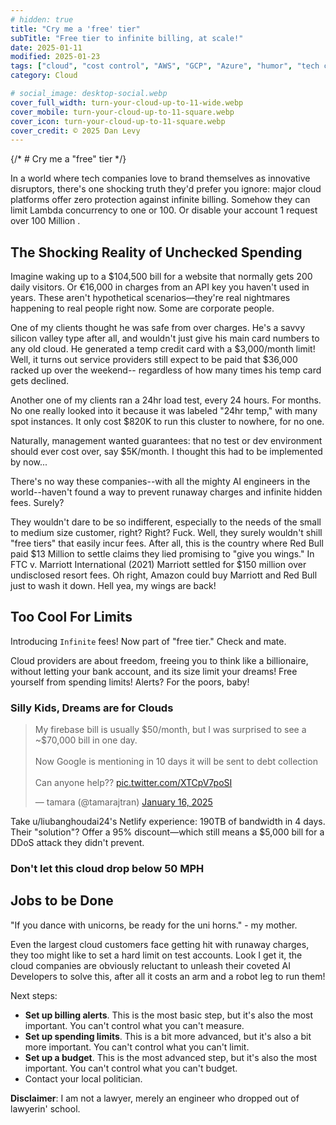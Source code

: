 ```yaml
---
# hidden: true
title: "Cry me a 'free' tier"
subTitle: "Free tier to infinite billing, at scale!"
date: 2025-01-11
modified: 2025-01-23
tags: ["cloud", "cost control", "AWS", "GCP", "Azure", "humor", "tech criticism"]
category: Cloud

# social_image: desktop-social.webp
cover_full_width: turn-your-cloud-up-to-11-wide.webp
cover_mobile: turn-your-cloud-up-to-11-square.webp
cover_icon: turn-your-cloud-up-to-11-square.webp
cover_credit: © 2025 Dan Levy
---
```


{/* # Cry me a "free" tier */}

In a world where tech companies love to brand themselves as innovative disruptors, there's one shocking truth they'd prefer you ignore: major cloud platforms offer zero protection against infinite billing. Somehow they can limit Lambda concurrency to one or 100. Or disable your account 1 request over 100 Million .

## The Shocking Reality of Unchecked Spending

Imagine waking up to a $104,500 bill for a website that normally gets 200 daily visitors. Or €16,000 in charges from an API key you haven't used in years. These aren't hypothetical scenarios—they're real nightmares happening to real people right now. Some are corporate people.

One of my clients thought he was safe from over charges. He's a savvy silicon valley type after all, and wouldn't just give his main card numbers to any old cloud. He generated a temp credit card with a $3,000/month limit! Well, it turns out service providers still expect to be paid that $36,000 racked up over the weekend-- regardless of how many times his temp card gets declined.

Another one of my clients ran a 24hr load test, every 24 hours. For months. No one really looked into it because it was labeled "24hr temp," with many spot instances. It only cost $820K to run this cluster to nowhere, for no one. 

Naturally, management wanted guarantees: that no test or dev environment should ever cost over, say $5K/month. I thought this had to be implemented by now...

There's no way these companies--with all the mighty AI engineers in the world--haven't found a way to prevent runaway charges and infinite hidden fees. Surely?

They wouldn't dare to be so indifferent, especially to the needs of the small to medium size customer, right? Right? Fuck. Well, they surely wouldn't shill "free tiers" that easily incur fees. After all, this is the country where Red Bull paid $13 Million to settle claims they lied promising to "give you wings." In FTC v. Marriott International (2021) Marriott settled for $150 million over undisclosed resort fees. Oh right, Amazon could buy Marriott and Red Bull just to wash it down.
Hell yea, my wings are back! 

## Too Cool For Limits

Introducing `Infinite` fees! Now part of "free tier." Check and mate.

Cloud providers are about freedom, freeing you to think like a billionaire, without letting your bank account, and its size limit your dreams! Free yourself from spending limits! Alerts? For the poors, baby!

### Silly Kids, Dreams are for Clouds

<blockquote class="twitter-tweet"><p lang="en" dir="ltr">My firebase bill is usually $50/month, but I was surprised to see a ~$70,000 bill in one day. <br /><br />Now Google is mentioning in 10 days it will be sent to debt collection<br /><br />Can anyone help?? <a href="https://t.co/XTCpV7poSI">pic.twitter.com/XTCpV7poSI</a></p>&mdash; tamara (@tamarajtran) <a href="https://twitter.com/tamarajtran/status/1880036092906467841?ref_src=twsrc%5Etfw">January 16, 2025</a></blockquote> <script async src="https://platform.twitter.com/widgets.js" charset="utf-8"></script>

Take u/liubanghoudai24's Netlify experience: 190TB of bandwidth in 4 days. Their "solution"? Offer a 95% discount—which still means a $5,000 bill for a DDoS attack they didn't prevent.

### Don't let this cloud drop below 50 MPH

## Jobs to be Done

"If you dance with unicorns, be ready for the uni horns." - my mother.

Even the largest cloud customers face getting hit with runaway charges, they too might like to set a hard limit on test accounts. Look I get it, the cloud companies are obviously reluctant to unleash their coveted AI Developers to solve this, after all it costs an arm and a robot leg to run them!


Next steps:

- **Set up billing alerts**. This is the most basic step, but it's also the most important. You can't control what you can't measure.
- **Set up spending limits**. This is a bit more advanced, but it's also a bit more important. You can't control what you can't limit.
- **Set up a budget**. This is the most advanced step, but it's also the most important. You can't control what you can't budget.
- Contact your local politician.

**Disclaimer**: I am not a lawyer, merely an engineer who dropped out of lawyerin' school. 


